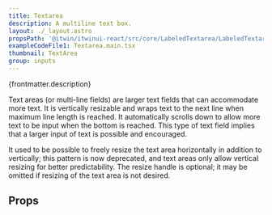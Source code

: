 ```yaml
---
title: Textarea
description: A multiline text box.
layout: ./_layout.astro
propsPath: '@itwin/itwinui-react/src/core/LabeledTextarea/LabeledTextarea.tsx'
exampleCodeFile1: Textarea.main.tsx
thumbnail: TextArea
group: inputs
---
```



<p>{frontmatter.description}</p>

<LiveExample src={frontmatter.exampleCodeFile1} />

Text areas (or multi-line fields) are larger text fields that can accommodate more text. It is vertically resizable and wraps text to the next line when maximum line length is reached. It automatically scrolls down to allow more text to be input when the bottom is reached. This type of text field implies that a larger input of text is possible and encouraged.

It used to be possible to freely resize the text area horizontally in addition to vertically; this pattern is now deprecated, and text areas only allow vertical resizing for better predictability. The resize handle is optional; it may be omitted if resizing of the text area is not desired.

## Props

<PropsTable path={frontmatter.propsPath} />
